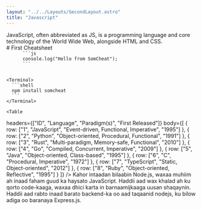 ```yaml
---
layout: "../../Layouts/SecondLayout.astro"
title: "Javascript"
---
```



<Intro title="JavaScript" version="ES2023" author="Brendan Eich" release="1995" type="Language">
    JavaScript, often abbreviated as JS, is a programming language and core technology of the World Wide Web, alongside HTML and CSS.
</Intro>

<Structure>
  <Section>
    # First Cheatsheet    
    <Code>
      ```js
      console.log("Hello from SomCheat");
      ```
    </Code>
    
    <Terminal>
      ```shell
      npm install somcheat
      ```
    </Terminal>
    
    <Table 
  headers={["ID", "Language", "Paradigm(s)", "First Released"]} 
  body={[
    { row: ["1", "JavaScript", "Event-driven, Functional, Imperative", "1995"] },
    { row: ["2", "Python", "Object-oriented, Procedural, Functional", "1991"] },
    { row: ["3", "Rust", "Multi-paradigm, Memory-safe, Functional", "2010"] },
    { row: ["4", "Go", "Compiled, Concurrent, Imperative", "2009"] },
    { row: ["5", "Java", "Object-oriented, Class-based", "1995"] },
    { row: ["6", "C", "Procedural, Imperative", "1972"] },
    { row: ["7", "TypeScript", "Static, Object-oriented", "2012"] },
    { row: ["8", "Ruby", "Object-oriented, Reflective", "1995"] }
  ]}
/>
    <Link title="Example" url="https://example.com" description="This link takes you to example.com" />
    <Link title="Example" url="https://example.com" description="This link takes you to example.com" />
    <Message type="warning">
      Kahor intaadan bilaabin Node.js, waxaa muhiim ah inaad faham guud ka haysato JavaScript.
    </Message>
    <Message type="error">
      Haddii aad wax khalad ah ku qorto code-kaaga, waxaa dhici karta in barnaamijkaaga uusan shaqaynin.
    </Message>
    <Message type="alert">
      Haddii aad rabto inaad barato backend-ka oo aad taqaanid nodejs, ku bilow adiga oo baranaya Express.js.
    </Message>
  </Section>
</Structure>